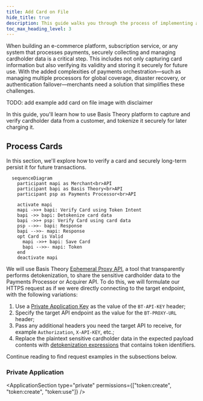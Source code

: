 ```yaml
---
title: Add Card on File
hide_title: true
description: This guide walks you through the process of implementing an Add Card on File experience using secure Elements.
toc_max_heading_level: 3
---
```



<Intro
  title="Add Card on File"
  caption="Implement an Add Card on File experience using secure Elements to collect, verify and save cards."
/>

When building an e-commerce platform, subscription service, or any system that processes payments, securely collecting and managing cardholder data is a critical step. This includes not only capturing card information but also verifying its validity and storing it securely for future use. With the added complexities of payments orchestration—such as managing multiple processors for global coverage, disaster recovery, or authentication failover—merchants need a solution that simplifies these challenges.

TODO: add example add card on file image with disclaimer

In this guide, you'll learn how to use Basis Theory platform to capture and verify cardholder data from a customer, and tokenize it securely for later charging it.

<GettingStartedSection />

<CollectCardsSection />

## Process Cards

In this section, we'll explore how to verify a card and securely long-term persist it for future transactions.

```mermaid
  sequenceDiagram
    participant mapi as Merchant<br>API
    participant bapi as Basis Theory<br>API
    participant psp as Payments Processor<br>API

    activate mapi
    mapi ->>+ bapi: Verify Card using Token Intent
    bapi ->> bapi: Detokenize card data
    bapi ->>+ psp: Verify Card using card data
    psp -->>- bapi: Response
    bapi -->>- mapi: Response
    opt Card is Valid
      mapi ->>+ bapi: Save Card
      bapi -->>- mapi: Token
    end
    deactivate mapi
```

We will use Basis Theory [Ephemeral Proxy API](/docs/api/proxies/ephemeral-proxy), a tool that transparently performs detokenization, to share the sensitive cardholder data to the Payments Processor or Acquirer API. To do this, we will formulate our HTTPS request as if we were directly connecting to the target endpoint, with the following variations:

1. Use a [Private Application Key](#private-application) as the value of the `BT-API-KEY` header;
2. Specify the target API endpoint as the value for the `BT-PROXY-URL` header;
3. Pass any additional headers you need the target API to receive, for example `Authorization`, `X-API-KEY`, etc.;
4. Replace the plaintext sensitive cardholder data in the expected payload contents with [detokenization expressions](/docs/expressions/detokenization) that contains token identifiers.

Continue reading to find request examples in the subsections below.

### Private Application

<ApplicationSection type="private" permissions={["token:create", "token:create", "token:use"]} />

<VerifyCardSection />

<SaveCardSection />
